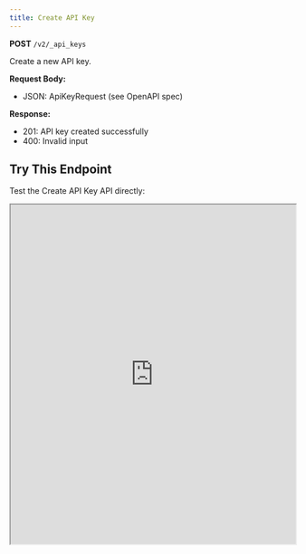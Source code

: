 ```yaml
---
title: Create API Key
---
```


**POST** `/v2/_api_keys`

Create a new API key.

**Request Body:**
- JSON: ApiKeyRequest (see OpenAPI spec)

**Response:**
- 201: API key created successfully
- 400: Invalid input

## Try This Endpoint

Test the Create API Key API directly:

<iframe 
  src="https://petstore.swagger.io/?url=https://raw.githubusercontent.com/vamsinole/docs/refs/heads/main/api-reference/openapi.json#/API%20Keys/createApiKey"
  width="100%" 
  height="600px"
  style={{
    border: "none",
    borderRadius: "8px",
    boxShadow: "0 4px 6px rgba(0, 0, 0, 0.1)",
    marginTop: "20px"
  }}
  title="Create API Key API Playground"
/> 